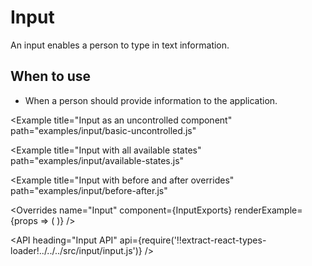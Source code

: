 <!--
Copyright (c) 2018 Uber Technologies, Inc.

This source code is licensed under the MIT license found in the
LICENSE file in the root directory of this source tree.
-->





# Input

An input enables a person to type in text information.

## When to use

- When a person should provide information to the application.

<Example title="Input basic usage" path="examples/input/basic-controlled.js">
  <BasicControlled />
</Example>

<Example
  title="Input as an uncontrolled component"
  path="examples/input/basic-uncontrolled.js"
>
  <BasicUncontrolled />
</Example>

<Example title="Input compact size" path="examples/input/compact-size.js">
  <CompactSize />
</Example>

<Example
  title="Input with all available states"
  path="examples/input/available-states.js"
>
  <AvailableStates />
</Example>

<Example title="Input with enhancers" path="examples/input/enhancers.js">
  <Enhancers />
</Example>

<Example
  title="Input with before and after overrides"
  path="examples/input/before-after.js"
>
  <BeforeAfter />
</Example>

<Example title="Input mask" path="examples/input/mask.js">
  <Mask />
</Example>

<Example title="Input with overrides" path="examples/input/overrides.js">
  <Customization />
</Example>

<Example title="Input Focus with a ref" path="examples/input/focus.js">
  <Focus />
</Example>

<Example title="Create/Delete Tags" path="examples/input/with-tags.js">
  <WithTags />
</Example>

<Overrides
  name="Input"
  component={InputExports}
  renderExample={props => (
    <StatefulInput
      overrides={props.overrides}
      startEnhancer="$"
      endEnhancer=".00"
      placeholder="Price"
    />
  )}
/>

<API
  heading="Input API"
  api={require('!!extract-react-types-loader!../../../src/input/input.js')}
/>
